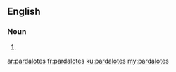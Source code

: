 ==English==

===Noun===
{{head|en|plural}}

# {{plural of|pardalote|lang=en}}

[[ar:pardalotes]]
[[fr:pardalotes]]
[[ku:pardalotes]]
[[my:pardalotes]]